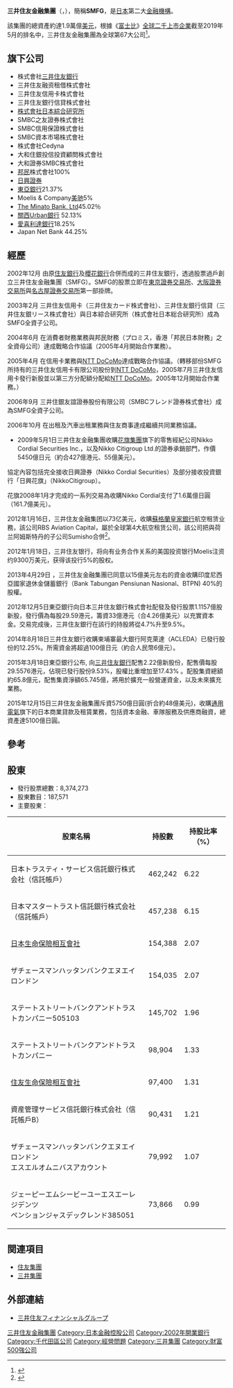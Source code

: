 {{Infobox Company 
| company_name       = 株式會社三井住友金融集團
| company_name_en    = Sumitomo Mitsui Financial Group, Inc.
| company_logo       = [[File:SMFG_logo.svg|250px]]
| company_type       = [[上市公司|上市公司]]
| company_slogan     = 
| market_information = {{Tyo|8316}}<br/>{{Ose|8316}}<br/>{{Nse|8316}}<br/>{{Nyse|SMFG}}
| abbreviated_name   = 三井住友FG、SMFG、三井住友
| foundation         = 2002年12月24日
| location           = {{JPN}}<br/>[[東京都|東京都]][[千代田區|千代田區]][[有樂町|有樂町]]一丁目1番2號
| zip_code           = 〒100-0006
| telephone_no       = 
| key_people         = 奧正之（[[取締役|取締役]][[会長|会長]]）<br/>北山禎介（取締役[[社長|社長]]）
| industry           = 金融交易業
| products           = 個人儲匯及商業資金交流
| capital            = 23,378.95億日幣
| revenue            =
| total_asset        = 1231595.13億日幣（連結）
| operating_income   = 
| profit             = 
| market_value       =
| num_employees      = 
| P/E ratio          =
| earnings per share = 
| Net asset value    = 
| accounting_period  = 每年3月
| parent             = 
| divisions          =
| major_shareholder  = 
| subsid             = 
| homepage           = {{URL|https://www.smfg.co.jp}}
| footnotes          =
| width              = 
}}

'''三井住友金融集團'''（{{lang-ja|'''三井住友フィナンシャルグループ'''}}，{{lang|en|Sumitomo Mitsui Financial Group}}），簡稱'''SMFG'''，是[[日本|日本]]第二大[[金融|金融]][[機構|機構]]。

該集團的總資產約達1.9萬億[[美元|美元]]，根據《[[富士比|富士比]]》[[富比士全球二千上市企業|全球二千上市企業]]截至2019年5月的排名中，三井住友金融集團為全球第67大公司<ref>{{Cite web|title=Sumitomo Mitsui Financial|url=https://www.forbes.com/companies/sumitomo-mitsui-financial/|accessdate=2020-03-01|work=Forbes|language=en|archive-date=2020-03-29|archive-url=https://web.archive.org/web/20200329031838/https://www.forbes.com/companies/sumitomo-mitsui-financial/|dead-url=no}}</ref>。

== 旗下公司 ==
* 株式會社[[三井住友銀行|三井住友銀行]]
* 三井住友融资租借株式會社
* 三井住友信用卡株式會社
* 三井住友銀行信貸株式會社
* [[株式會社日本綜合研究所|株式會社日本綜合研究所]]
* SMBC之友證券株式會社
* SMBC信用保證株式會社
* SMBC資本市場株式會社
* 株式會社Cedyna
* 大和住銀投信投資顧問株式會社
* 大和證券SMBC株式會社
* [[邦民|邦民]]株式會社100%
* [[日興證券|日興證券]]
* [[東亞銀行|東亞銀行]]21.37%
* Moelis & Company[[美驰|美驰]]5%
* [[The_Minato_Bank,_Ltd|The Minato Bank, Ltd]]45.02％
*[[關西Urban銀行|關西Urban銀行]] 52.13%
*[[愛喜利達銀行|愛喜利達銀行]]18.25%
* Japan Net Bank 44.25%

== 經歷 ==
2002年12月 由原[[住友銀行|住友銀行]]及[[櫻花銀行|櫻花銀行]]合併而成的三井住友銀行，透過股票過戶創立三井住友金融集團（SMFG）。SMFG的股票立即在[[東京證券交易所|東京證券交易所]]、[[大阪證券交易所|大阪證券交易所]]與[[名古屋證券交易所|名古屋證券交易所]]第一部掛牌。

2003年2月 三井住友信用卡（三井住友カード株式會社）、三井住友銀行信貸（三井住友銀リース株式會社）與日本綜合研究所（株式會社日本総合研究所）成為SMFG全資子公司。

2004年6月 在消費者財務業務與邦民財務（プロミス，香港「邦民日本財務」之全資母公司）達成戰略合作協議（2005年4月開始合作業務）。

2005年4月 在信用卡業務與[[NTT_DoCoMo|NTT DoCoMo]]達成戰略合作協議。（轉移部份SMFG所持有的三井住友信用卡有限公司股份到[[NTT_DoCoMo|NTT DoCoMo]]，2005年7月三井住友信用卡發行新股並以第三方分配額分配給[[NTT_DoCoMo|NTT DoCoMo]]。2005年12月開始合作業務。）

2006年9月 三井住銀友誼證券股份有限公司（SMBCフレンド證券株式會社）成為SMFG全資子公司。

2006年10月 在出租及汽車出租業務與住友商事達成繼續共同業務協議。

*2009年5月1日三井住友金融集團收購[[花旗集團|花旗集團]]旗下的零售經紀公司Nikko Cordial Securities Inc.，以及Nikko Citigroup Ltd.的證券承銷部門，作價5450億日元（約合427億港元、55億美元）。 

協定內容包括完全接收日興證券（Nikko Cordial Securities）及部分接收投資銀行「日興花旗」（NikkoCitigroup）。

花旗2008年1月才完成的一系列交易為收購Nikko Cordial支付了1.6萬億日圓（161.7億美元）。

2012年1月16日，三井住友金融集团以73亿美元，收購[[蘇格蘭皇家銀行|蘇格蘭皇家銀行]]航空租赁业務，該公司RBS Aviation Capital，屬於全球第4大航空租赁公司，該公司把與荷兰阿姆斯特丹的子公司Sumisho合併<ref>{{Cite web |url=http://cn.wsj.com/gb/20120117/bas100332.asp?source=newsletter |title=三井住友收购苏格兰皇家银行航空租赁业务 華爾街日報中文版 2012-01-17 |accessdate=2012-01-17 |archive-date=2014-03-01 |archive-url=https://web.archive.org/web/20140301145028/http://cn.wsj.com/gb/20120117/bas100332.asp?source=newsletter |dead-url=no }}</ref>。

2012年1月18日，三井住友银行，将向有业务合作关系的美国投资银行Moelis注资约9300万美元，获得该投行5%的股权。

2013年4月29日 ，三井住友金融集團已同意以15億美元左右的資金收購印度尼​​西亞國家退休金儲蓄銀行（Bank Tabungan Pensiunan Nasional、BTPN) 40%的股權。

2012年12月5日東亞銀行向日本三井住友銀行株式會社配發及發行股票1.1157億股新股，發行價為每股29.59港元，籌資33億港元（合4.26億美元）以充實資本金。交易完成後，三井住友銀行在該行的持股將從4.7%升至9.5%。

2014年8月18日三井住友銀行收購柬埔寨最大銀行阿克萊達（ACLEDA）已發行股份的12.25%。所需資金將超過100億日元（約合人民幣6億元）。

2015年3月18日東亞銀行公布, 向[[三井住友銀行|三井住友銀行]]配售2.22億新股份，配售價每股29.5576港元，佔現已發行股份9.53%，股權比重增加至17.43% 。配股集資總額約65.8億元，配售集資淨額65.745億，將用於擴充一般營運資金，以及未來擴充業務。

2015年12月15日三井住友金融集團斥資5750億日圓(折合約48億美元)，收購[[通用電氣|通用電氣]]旗下的日本商業貸款及租賃業務，包括資本金融、車隊服務及供應商融資，總資產達5100億日圓。

== 參考 ==
{{reflist}}

== 股東 ==
*發行股票總數：8,374,273
*股東數目：187,571
*主要股東：
{|class="wikitable"
!股東名稱
!持股數
!持股比率（%）
|-
|日本トラスティ・サービス信託銀行株式会社（信託帳戶）
|462,242
|6.22
|-
|日本マスタートラスト信託銀行株式会社（信託帳戶）
|457,238
|6.15
|-
|[[日本生命保險|日本生命保險相互會社]]
|154,388
|2.07
|-
|ザチェースマンハッタンバンクエヌエイロンドン
|154,035
|2.07
|-
|ステートストリートバンクアンドトラストカンパニー505103
|145,702
|1.96
|-
|ステートストリートバンクアンドトラストカンパニー
|98,904
|1.33
|-
|[[住友生命保險|住友生命保險相互會社]]
|97,400
|1.31
|-
|資産管理サービス信託銀行株式会社（信託帳戶B）
|90,431
|1.21
|-
|ザチェースマンハッタンバンクエヌエイロンドン<br />エスエルオムニバスアカウント
|79,992
|1.07
|-
|ジェーピーエムシービーユーエスエーレジデンツ<br />ペンションジャスデックレンド385051
|73,866
|0.99
|}

== 関連項目 ==
* [[住友集團|住友集團]]
* [[三井集團|三井集團]]

== 外部連結 ==
* [https://www.smfg.co.jp 三井住友フィナンシャルグループ]{{Wayback|url=https://www.smfg.co.jp/ |date=20200926094507 }}

{{三井集團}}
{{TOPIX 100}}
{{日經平均指數}}
{{Authority control}}
{{DEFAULTSORT:Sumitomo Mitsui Financial Group}}
[[Category:三井住友金融集團|]]
[[Category:日本金融控股公司|Category:日本金融控股公司]]
[[Category:2002年開業銀行|Category:2002年開業銀行]]
[[Category:千代田區公司|Category:千代田區公司]]
[[Category:經營問題|Category:經營問題]]
[[Category:三井集團|Category:三井集團]]
[[Category:財富500強公司|Category:財富500強公司]]